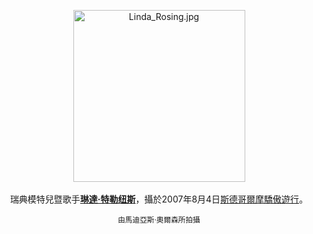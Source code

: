 <center>
[[File:Linda_Rosing.jpg|275px]]
<br><br>
瑞典模特兒暨歌手'''[[琳達·特勒纽斯|琳達·特勒纽斯]]'''，攝於2007年8月4日[[斯德哥爾摩驕傲遊行|斯德哥爾摩驕傲遊行]]。
<p>
<small>由馬迪亞斯·奧爾森所拍攝</small>
</center>